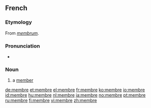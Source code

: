 ==French==

===Etymology===
From {{etyl|la|fr}} ''[[membrum]]''.

===Pronunciation===
* {{audio|Fr-membre.ogg|audio}}

===Noun===
{{fr-noun|m}}

# a [[member]]

[[de:membre]]
[[et:membre]]
[[el:membre]]
[[fr:membre]]
[[ko:membre]]
[[io:membre]]
[[id:membre]]
[[hu:membre]]
[[nl:membre]]
[[ja:membre]]
[[no:membre]]
[[pt:membre]]
[[ru:membre]]
[[fi:membre]]
[[vi:membre]]
[[zh:membre]]